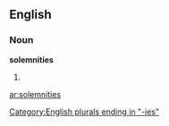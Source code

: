 ==English==

===Noun===
'''solemnities'''

# {{plural of|[[solemnity]]}}

[[Category:English plurals ending in "-ies"]]

[[ar:solemnities]]